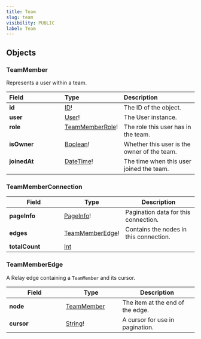 ```yaml
---
title: Team
slug: team
visibility: PUBLIC
label: Team
---
```

## Objects

### TeamMember

Represents a user within a team.

<table>
<thead>
<tr>
<th align="left" width="30%">Field</th>
<th align="left" width="30%">Type</th>
<th align="left" width="60%">Description</th>
</tr>
</thead>
<tbody>
<tr>
<td valign="top"><strong>id</strong></td>
<td valign="top"><a href="https://deepsource-docs.readme.io/docs/apis-reference-scalars#id">ID</a>!</td>
<td>The ID of the object.</td>
</tr>
<tr>
<td valign="top"><strong>user</strong></td>
<td valign="top"><a href="https://deepsource-docs.readme.io/docs/apis-viewer#user">User</a>!</td>
<td>The User instance.</td>
</tr>
<tr>
<td valign="top"><strong>role</strong></td>
<td valign="top"><a href="https://deepsource-docs.readme.io/docs/apis-reference-enums#teammemberrole">TeamMemberRole</a>!</td>
<td>The role this user has in the team.</td>
</tr>
<tr>
<td valign="top"><strong>isOwner</strong></td>
<td valign="top"><a href="https://deepsource-docs.readme.io/docs/apis-reference-scalars#boolean">Boolean</a>!</td>
<td>Whether this user is the owner of the team.</td>
</tr>
<tr>
<td valign="top"><strong>joinedAt</strong></td>
<td valign="top"><a href="https://deepsource-docs.readme.io/docs/apis-reference-scalars#datetime">DateTime</a>!</td>
<td>The time when this user joined the team.</td>
</tr>
</tbody>
</table>

### TeamMemberConnection

<table>
  <thead>
    <tr>
      <th width="30%">Field</th>
      <th width="30%">Type</th>
      <th width="40%">Description</th>
    </tr>
  </thead>
  <tbody>
    <tr>
      <td><strong>pageInfo</strong></td>
      <td><a href="https://deepsource-docs.readme.io/docs/apis-reference-pagination#pageinfo">PageInfo</a>!</td>
      <td>
        Pagination data for this connection.
      </td>
    </tr>
    <tr>
      <td><strong>edges</strong></td>
      <td><a href="https://deepsource-docs.readme.io/docs/apis-team#teammemberedge">TeamMemberEdge</a>!</td>
      <td>
        Contains the nodes in this connection.
      </td>
    </tr>
    <tr>
      <td><strong>totalCount</strong></td>
      <td><a href="https://deepsource-docs.readme.io/docs/apis-reference-scalars#int">Int</a></td>
      <td></td>
    </tr>
  </tbody>
</table>

### TeamMemberEdge

A Relay edge containing a `TeamMember` and its cursor.

<table>
  <thead>
    <tr>
      <th width="30%">Field</th>
      <th width="30%">Type</th>
      <th width="40%">Description</th>
    </tr>
  </thead>
  <tbody>
    <tr>
      <td><strong>node</strong></td>
      <td><a href="https://deepsource-docs.readme.io/docs/apis-team#teammember">TeamMember</a></td>
      <td>
        The item at the end of the edge.
      </td>
    </tr>
    <tr>
      <td><strong>cursor</strong></td>
      <td><a href="https://deepsource-docs.readme.io/docs/apis-reference-scalars#string">String</a>!</td>
      <td>
        A cursor for use in pagination.
      </td>
    </tr>
  </tbody>
</table>
